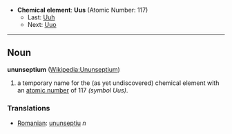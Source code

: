 *'''Chemical element''': '''Uus''' (Atomic Number: 117)
**Last: [[Ununhexium|Uuh]]
**Next: [[Ununoctium|Uuo]]
----
== Noun ==
'''ununseptium''' ([[en:Ununseptium|Wikipedia:Ununseptium]])

# a temporary name for the (as yet undiscovered) chemical element with an [[atomic number]] of 117 ''(symbol Uus)''.

===Translations===
*[[Romanian]]: [[ununseptiu]] ''n''